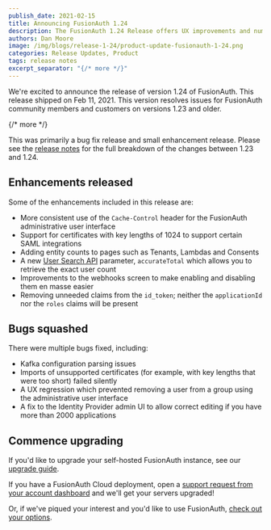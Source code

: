 ```yaml
---
publish_date: 2021-02-15 
title: Announcing FusionAuth 1.24
description: The FusionAuth 1.24 Release offers UX improvements and numerous bug fixes.
authors: Dan Moore
image: /img/blogs/release-1-24/product-update-fusionauth-1-24.png
categories: Release Updates, Product
tags: release notes
excerpt_separator: "{/* more */}"
---
```


We're excited to announce the release of version 1.24 of FusionAuth. This release shipped on Feb 11, 2021. This version resolves issues for FusionAuth community members and customers on versions 1.23 and older.

{/* more */}

This was primarily a bug fix release and small enhancement release. Please see the [release notes](/docs/release-notes/archive#version-1-24-0) for the full breakdown of the changes between 1.23 and 1.24. 

## Enhancements released

Some of the enhancements included in this release are:

* More consistent use of the `Cache-Control` header for the FusionAuth administrative user interface
* Support for certificates with key lengths of 1024 to support certain SAML integrations
* Adding entity counts to pages such as Tenants, Lambdas and Consents
* A new [User Search API](/docs/apis/users#search-for-users) parameter, `accurateTotal` which allows you to retrieve the exact user count
* Improvements to the webhooks screen to make enabling and disabling them en masse easier
* Removing unneeded claims from the `id_token`; neither the `applicationId` nor the `roles` claims will be present

## Bugs squashed

There were multiple bugs fixed, including:

* Kafka configuration parsing issues
* Imports of unsupported certificates (for example, with key lengths that were too short) failed silently
* A UX regression which prevented removing a user from a group using the administrative user interface
* A fix to the Identity Provider admin UI to allow correct editing if you have more than 2000 applications

## Commence upgrading

If you'd like to upgrade your self-hosted FusionAuth instance, see our [upgrade guide](/docs/operate/deploy/upgrade). 

If you have a FusionAuth Cloud deployment, open a <a href="https://account.fusionauth.io/account/support/" target="_blank">support request from your account dashboard</a> and we'll get your servers upgraded!

Or, if we've piqued your interest and you'd like to use FusionAuth, [check out your options](/pricing).

